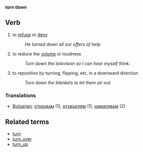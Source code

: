'''turn down'''

== Verb ==
# to [[refuse]] or [[deny]]
#: ''He turned down all our offers of help.''
# to reduce the [[volume]] or loudness
#: ''Turn down the television so I can hear myself think.''
# to reposition by turning, flipping, etc. in a downward direction
#: ''Turn down the blankets to let them air out.''

=== Translations ===

*[[Bulgarian]]: [[отказвам]] (1), [[отхвърлям]] (1), [[намалявам]] (2)

== Related terms ==
*[[turn]] 
*[[turn_over]]
*[[turn_up]]